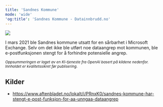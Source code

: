 ```yaml
---
title: 'Sandnes Kommune'
mode: 'wide'
'og:title': 'Sandnes Kommune - Datainnbrudd.no'
---
```


<Frame>
<img src="/images/sandnes-kommune.png" noZoom/>
</Frame>

I mars 2021 ble Sandnes kommune utsatt for en sårbarhet i Microsoft Exchange. Selv om det ikke ble utført noe dataangrep mot kommunen, ble e-postfunksjonen stengt for å forhindre potensielle angrep.

<sup><i>Oppsummeringen er laget av en KI-tjeneste fra OpenAI basert på kildene nedenfor. Innholdet er kvalitetssikret før publisering.</i></sup>

## Kilder
- https://www.aftenbladet.no/lokalt/i/PRnxK0/sandnes-kommune-har-stengt-e-post-funksjon-for-aa-unngaa-dataangrep
